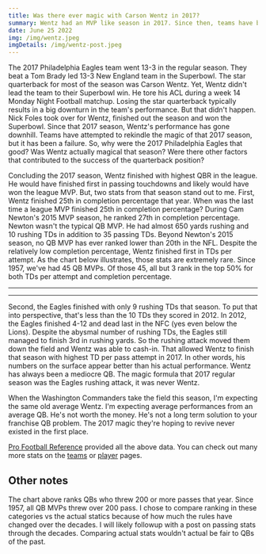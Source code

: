 ```yaml
---
title: Was there ever magic with Carson Wentz in 2017?
summary: Wentz had an MVP like season in 2017. Since then, teams have been trying to rekindle that magic. Was there magic in the first place or were there other factors that led to 2017 Philadelphia Eagles?
date: June 25 2022
img: /img/wentz.jpeg
imgDetails: /img/wentz-post.jpeg
---
```


The 2017 Philadelphia Eagles team went 13-3 in the regular season. They beat a Tom Brady led 13-3 New England team in the Superbowl. The star quarterback for most of the season was Carson Wentz. Yet, Wentz didn't lead the team to their Superbowl win. He tore his ACL during a week 14 Monday Night Football matchup. Losing the star quarterback typically results in a big downturn in the team's performance. But that didn't happen. Nick Foles took over for Wentz, finished out the season and won the Superbowl. Since that 2017 season, Wentz's performance has gone downhill. Teams have attempted to rekindle the magic of that 2017 season, but it has been a failure. So, why were the 2017 Philadelphia Eagles that good? Was Wentz actually magical that season? Were there other factors that contributed to the success of the quarterback position?

Concluding the 2017 season, Wentz finished with highest QBR in the league. He would have finished first in passing touchdowns and likely would have won the league MVP. But, two stats from that season stand out to me. First, Wentz finished 25th in completion percentage that year. When was the last time a league MVP finished 25th in completion percentage? During Cam Newton's 2015 MVP season, he ranked 27th in completion percentage. Newton wasn't the typical QB MVP. He had almost 650 yards rushing and 10 rushing TDs in addition to 35 passing TDs. Beyond Newton's 2015 season, no QB MVP has ever ranked lower than 20th in the NFL. Despite the relatively low completion percentage, Wentz finished first in TDs per attempt. As the chart below illustrates, those stats are extremely rare. Since 1957, we've had 45 QB MVPs. Of those 45, all but 3 rank in the top 50% for both TDs per attempt and completion percentage.

---

<PassingCompletionTdPercentage />

---

Second, the Eagles finished with only 9 rushing TDs that season. To put that into perspective, that's less than the 10 TDs they scored in 2012. In 2012, the Eagles finished 4-12 and dead last in the NFC (yes even below the Lions). Despite the abysmal number of rushing TDs, the Eagles still managed to finish 3rd in rushing yards. So the rushing attack moved them down the field and Wentz was able to cash-in. That allowed Wentz to finish that season with highest TD per pass attempt in 2017. In other words, his numbers on the surface appear better than his actual performance. Wentz has always been a mediocre QB. The magic formula that 2017 regular season was the Eagles rushing attack, it was never Wentz.

When the Washington Commanders take the field this season, I'm expecting the same old average Wentz. I'm expecting average performances from an average QB. He's not worth the money. He's not a long term solution to your franchise QB problem. The 2017 magic they're hoping to revive never existed in the first place.

[Pro Football Reference](https://www.pro-football-reference.com) provided all the above data. You can check out many more stats on the [teams](/team-charts) or [player](/player-charts) pages.

## Other notes

The chart above ranks QBs who threw 200 or more passes that year. Since 1957, all QB MVPs threw over 200 pass. I chose to compare ranking in these categories vs the actual statics because of how much the rules have changed over the decades. I will likely followup with a post on passing stats through the decades. Comparing actual stats wouldn't actual be fair to QBs of the past.

